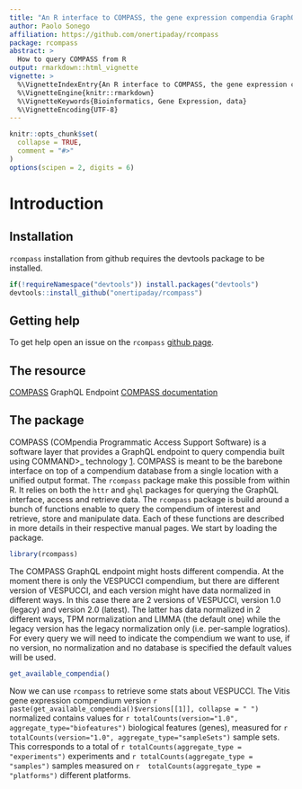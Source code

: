 ```yaml
---
title: "An R interface to COMPASS, the gene expression compendia GraphQL endpoint"
author: Paolo Sonego
affiliation: https://github.com/onertipaday/rcompass
package: rcompass
abstract: > 
  How to query COMPASS from R
output: rmarkdown::html_vignette
vignette: >
  %\VignetteIndexEntry{An R interface to COMPASS, the gene expression compendia GraphQL endpoint}
  %\VignetteEngine{knitr::rmarkdown}
  %\VignetteKeywords{Bioinformatics, Gene Expression, data}
  %\VignetteEncoding{UTF-8}
---
```


```r
knitr::opts_chunk$set(
  collapse = TRUE,
  comment = "#>"
)
options(scipen = 2, digits = 6)
```
# Introduction

## Installation

`rcompass` installation from github requires the devtools package to be installed.

```r
if(!requireNamespace("devtools")) install.packages("devtools")
devtools::install_github("onertipaday/rcompass")
```

## Getting help

To get help open an issue on the `rcompass`
[github page](https://github.com/onertipaday/rcompass/issues).

## The resource

[COMPASS](http://compass.fmach.it/graphql/) GraphQL Endpoint
[COMPASS documentation](https://compass-.readthedocs.io/en/latest/index.html)

## The package

COMPASS (COMpendia Programmatic Access Support Software) is a software layer that provides a GraphQL endpoint to query compendia built using COMMAND>_ technology [1](https://www.ncbi.nlm.nih.gov/pmc/articles/PMC6348648/). 
COMPASS is meant to be the barebone interface on top of a compendium database from a
single location with a unified output format. The `rcompass` package make this possible from within R. It relies on both the `httr` and `ghql` packages for querying the GraphQL interface, access and retrieve data. The `rcompass` package is build around a bunch of functions enable to query the compendium of interest and retrieve, store and manipulate data. Each of these functions are described in more details in their respective manual pages. We start by loading the package.

```r
library(rcompass)
```

The COMPASS GraphQL endpoint might hosts different compendia. At the moment there is only the VESPUCCI compendium, but there are different version of VESPUCCI, and each version might have data normalized in different ways. In this case there are 2 versions of VESPUCCI, version 1.0 (legacy) and version 2.0 (latest). The latter has data normalized in 2 different ways, TPM normalization and LIMMA (the default one) while the legacy version has the legacy normalization only (i.e. per-sample logratios). For every query we will need to indicate the compendium we want to use, if no version, no normalization and no database is specified the default values will be used.

```r
get_available_compendia()
```

Now we can use `rcompass` to retrieve some stats about VESPUCCI. The Vitis gene expression compendium version `r paste(get_available_compendia()$versions[[1]], collapse = " ")` normalized contains values for `r totalCounts(version="1.0", aggregate_type="biofeatures")` biological features (genes), measured for `r totalCounts(version="1.0", aggregate_type="sampleSets")` sample sets. This corresponds to a total of `r totalCounts(aggregate_type = "experiments")` experiments and `r totalCounts(aggregate_type = "samples")` samples measured on `r  totalCounts(aggregate_type = "platforms")` different platforms.
